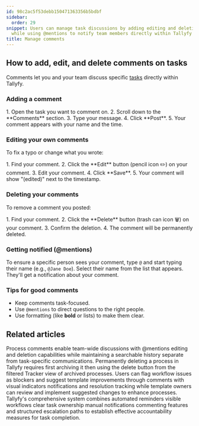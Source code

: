```yaml
---
id: 98c2ac5f53debb150471363356b5bdbf
sidebar:
  order: 29
snippet: Users can manage task discussions by adding editing and deleting comments
  while using @mentions to notify team members directly within Tallyfy's task interface.
title: Manage comments
---
```



## How to add, edit, and delete comments on tasks

Comments let you and your team discuss specific [tasks](/products/pro/tracking-and-tasks/tasks/) directly within Tallyfy.

### Adding a comment

<Steps>
1. Open the task you want to comment on.
2. Scroll down to the **Comments** section.
3. Type your message.
4. Click **Post**.
5. Your comment appears with your name and the time.
</Steps>

### Editing your own comments

To fix a typo or change what you wrote:

<Steps>
1. Find your comment.
2. Click the **Edit** button (pencil icon ✏️) on your comment.
3. Edit your comment.
4. Click **Save**.
5. Your comment will show "(edited)" next to the timestamp.
</Steps>

### Deleting your comments

To remove a comment you posted:

<Steps>
1. Find your comment.
2. Click the **Delete** button (trash can icon 🗑️) on your comment.
3. Confirm the deletion.
4. The comment will be permanently deleted.
</Steps>

### Getting notified (@mentions)

To ensure a specific person sees your comment, type `@` and start typing their name (e.g., `@Jane Doe`). Select their name from the list that appears. They'll get a notification about your comment.

### Tips for good comments

*   Keep comments task-focused.
*   Use `@mentions` to direct questions to the right people.
*   Use formatting (like **bold** or lists) to make them clear.


## Related articles
<CardGrid>
<LinkTitleCard header="<b>Processes > Commenting processes</b>" href="/products/pro/tracking-and-tasks/processes/how-can-i-manage-comments-in-tallyfy/" > Process comments enable team-wide discussions with @mentions editing and deletion capabilities while maintaining a searchable history separate from task-specific communications. </LinkTitleCard>
<LinkTitleCard header="<b>Edit Processes > Delete a process</b>" href="/products/pro/tracking-and-tasks/processes/edit-processes/how-can-i-delete-a-process-in-tallyfy/" > Permanently deleting a process in Tallyfy requires first archiving it then using the delete button from the filtered Tracker view of archived processes. </LinkTitleCard>
<LinkTitleCard header="<b>Tasks > Report blockers and improvement feedback</b>" href="/products/pro/tracking-and-tasks/tasks/how-to-report-and-resolve-issues-in-tallyfy/" > Users can flag workflow issues as blockers and suggest template improvements through comments with visual indicators notifications and resolution tracking while template owners can review and implement suggested changes to enhance processes. </LinkTitleCard>
<LinkTitleCard header="<b>How To > Make people accountable for tasks</b>" href="/products/pro/tutorials/how-to/make-people-accountable-for-tasks/" > Tallyfy's comprehensive system combines automated reminders visible workflows clear task ownership manual notifications commenting features and structured escalation paths to establish effective accountability measures for task completion. </LinkTitleCard>
</CardGrid>
